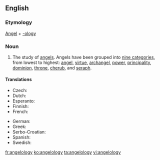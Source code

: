 ==English==

===Etymology===
[[Angel]] + [[-ology]]

===Noun===
{{en-noun|angelologies|-}}

# The study of [[angel]]s.  Angels have been grouped into [[w:Christian angelic hierarchy|nine categories]], from lowest to highest: [[angel]], [[virtue]], [[archangel]], [[power]], [[principality]], [[dominion]], [[throne]], [[cherub]], and [[seraph]].

====Translations====
{{trans-top|study of angels}}
* Czech: {{t-|cs|angelologie}}
* Dutch: {{t+|nl|angelologie}}
* Esperanto: {{t-|eo|anĝelologio}}
* Finnish: {{t|fi|enkelioppi}}
* French: {{t+|fr|angélologie}}
{{trans-mid}}
* German: {{t+|de|Angelologie|f}}
* Greek: {{t+|el|αγγελολογία|f|tr=angelología|sc=Grek}}
* Serbo-Croatian: {{t-|sh|angelologija|f}}
* Spanish: {{t-|es|angelología|f}}
* Swedish: {{t-|sv|angelologi}}
{{trans-bottom}}

[[fr:angelology]]
[[ko:angelology]]
[[ta:angelology]]
[[vi:angelology]]